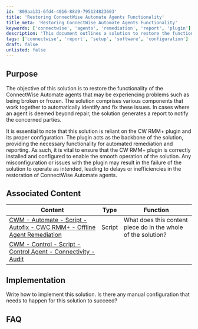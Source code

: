 ```yaml
---
id: '809aa131-6fd4-4016-88d9-795124823603'
title: 'Restoring ConnectWise Automate Agents Functionality'
title_meta: 'Restoring ConnectWise Automate Agents Functionality'
keywords: ['connectwise', 'agents', 'remediation', 'report', 'plugin']
description: 'This document outlines a solution to restore the functionality of ConnectWise Automate agents that may be broken or frozen. It details the components involved in automatically identifying and fixing issues, as well as the importance of the CW RMM+ plugin for successful implementation.'
tags: ['connectwise', 'report', 'setup', 'software', 'configuration']
draft: false
unlisted: false
---
```

## Purpose

The objective of this solution is to restore the functionality of the ConnectWise Automate agents that may be experiencing problems such as being broken or frozen. The solution comprises various components that work together to automatically identify and fix these issues. In cases where an agent is deemed beyond repair, the solution generates a report to notify the concerned parties.

It is essential to note that this solution is reliant on the CW RMM+ plugin and its proper configuration. The plugin acts as the backbone of the solution, providing the necessary functionality for automated remediation and reporting. As such, it is vital to ensure that the CW RMM+ plugin is correctly installed and configured to enable the smooth operation of the solution. Any misconfiguration or issues with the plugin may result in the failure of the solution to operate as intended, leading to delays or inefficiencies in the restoration of ConnectWise Automate agents.

## Associated Content

| Content                                                                                       | Type   | Function                                               |
|-----------------------------------------------------------------------------------------------|--------|-------------------------------------------------------|
| [CWM - Automate - Script - Autofix - CWC RMM+ - Offline Agent Remediation](https://proval.itglue.com/DOC-5078775-10776896) | Script | What does this content piece do in the whole of the solution? |
| [CWM - Control - Script - Control Agent - Connectivity - Audit](https://proval.itglue.com/DOC-5078775-8143436)          |        |                                                       |

## Implementation

Write how to implement this solution. Is there any manual configuration that needs to happen for this solution to succeed?

## FAQ













